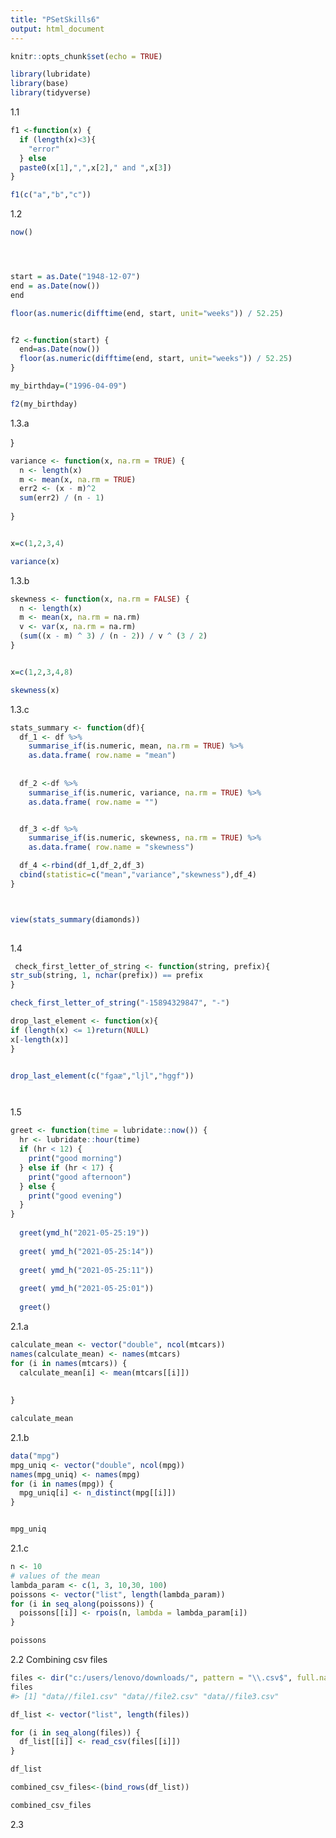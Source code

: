 ```yaml
---
title: "PSetSkills6"
output: html_document
---
```


```r
knitr::opts_chunk$set(echo = TRUE)
```


```r
library(lubridate)
library(base)
library(tidyverse)

```

1.1
```r
f1 <-function(x) {
  if (length(x)<3){
    "error"
  } else
  paste0(x[1],",",x[2]," and ",x[3])
}

f1(c("a","b","c"))

```
1.2
```r

now()




start = as.Date("1948-12-07")
end = as.Date(now())
end

floor(as.numeric(difftime(end, start, unit="weeks")) / 52.25)


f2 <-function(start) {
  end=as.Date(now())
  floor(as.numeric(difftime(end, start, unit="weeks")) / 52.25)
}

my_birthday=("1996-04-09")

f2(my_birthday)

```

1.3.a


}
```r

variance <- function(x, na.rm = TRUE) {
  n <- length(x)
  m <- mean(x, na.rm = TRUE)
  err2 <- (x - m)^2
  sum(err2) / (n - 1)
  
}


x=c(1,2,3,4)

variance(x)
```
1.3.b


```r

skewness <- function(x, na.rm = FALSE) {
  n <- length(x)
  m <- mean(x, na.rm = na.rm)
  v <- var(x, na.rm = na.rm)
  (sum((x - m) ^ 3) / (n - 2)) / v ^ (3 / 2)
}


x=c(1,2,3,4,8)

skewness(x)

```

1.3.c



```r

stats_summary <- function(df){
  df_1 <- df %>% 
    summarise_if(is.numeric, mean, na.rm = TRUE) %>% 
    as.data.frame( row.name = "mean")
  
  
  df_2 <-df %>%
    summarise_if(is.numeric, variance, na.rm = TRUE) %>% 
    as.data.frame( row.name = "")


  df_3 <-df %>%
    summarise_if(is.numeric, skewness, na.rm = TRUE) %>% 
    as.data.frame( row.name = "skewness")

  df_4 <-rbind(df_1,df_2,df_3)
  cbind(statistic=c("mean","variance","skewness"),df_4)
}



view(stats_summary(diamonds))
             

```


1.4 


```r
 check_first_letter_of_string <- function(string, prefix){
str_sub(string, 1, nchar(prefix)) == prefix
}

check_first_letter_of_string("-15894329847", "-")

```


```r

drop_last_element <- function(x){
if (length(x) <= 1)return(NULL)
x[-length(x)]
}


drop_last_element(c("fgaæ","ljl","hggf"))




```
1.5

```r
greet <- function(time = lubridate::now()) {
  hr <- lubridate::hour(time)
  if (hr < 12) {
    print("good morning")
  } else if (hr < 17) {
    print("good afternoon")
  } else {
    print("good evening")
  }
}
  
  greet(ymd_h("2021-05-25:19"))
  
  greet( ymd_h("2021-05-25:14"))
  
  greet( ymd_h("2021-05-25:11"))
  
  greet( ymd_h("2021-05-25:01"))
  
  greet()
```


2.1.a

```r
calculate_mean <- vector("double", ncol(mtcars))
names(calculate_mean) <- names(mtcars)
for (i in names(mtcars)) {
  calculate_mean[i] <- mean(mtcars[[i]])
  
  
}

calculate_mean
```

2.1.b

```r
data("mpg")
mpg_uniq <- vector("double", ncol(mpg))
names(mpg_uniq) <- names(mpg)
for (i in names(mpg)) {
  mpg_uniq[i] <- n_distinct(mpg[[i]])
}


mpg_uniq
```
2.1.c

```r
n <- 10
# values of the mean
lambda_param <- c(1, 3, 10,30, 100)
poissons <- vector("list", length(lambda_param))
for (i in seq_along(poissons)) {
  poissons[[i]] <- rpois(n, lambda = lambda_param[i])
}

poissons
```
2.2 Combining csv files

```r

files <- dir("c:/users/lenovo/downloads/", pattern = "\\.csv$", full.names = TRUE)
files
#> [1] "data//file1.csv" "data//file2.csv" "data//file3.csv"

df_list <- vector("list", length(files))

for (i in seq_along(files)) {
  df_list[[i]] <- read_csv(files[[i]])
}

df_list

combined_csv_files<-(bind_rows(df_list))

combined_csv_files
```
2.3


